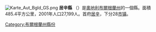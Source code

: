 {{noteTA|G1=奥地利地名}}
[[File:Karte_Aut_Bgld_GS.png|thumb]]
'''居辛縣''' （{{lang-de|Bezirk Güssing}}）是[[奧地利|奧地利]][[布爾根蘭州|布爾根蘭州]]的一個縣。面積485.4平方公里，2001年人口27,199人。首府[[居辛|居辛]]，下分28[[市镇_(奥地利)|市镇]]。

{{布尔根兰州行政区划}}
{{Austria-geo-stub}}

[[Category:布爾根蘭州縣份|Category:布爾根蘭州縣份]]